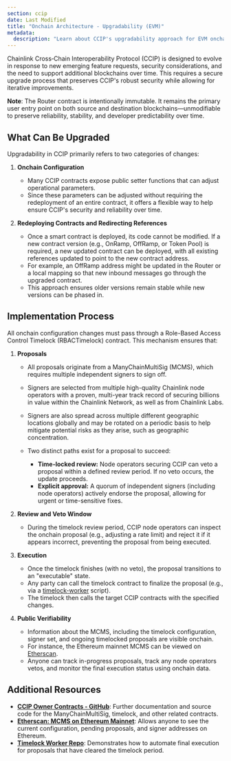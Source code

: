 ```yaml
---
section: ccip
date: Last Modified
title: "Onchain Architecture - Upgradability (EVM)"
metadata:
  description: "Learn about CCIP's upgradability approach for EVM onchain architecture, focusing on configuration changes, contract redeployments, and the timelock process."
---
```


Chainlink Cross‐Chain Interoperability Protocol (CCIP) is designed to evolve in response to new emerging feature requests, security considerations, and the need to support additional blockchains over time. This requires a secure upgrade process that preserves CCIP's robust security while allowing for iterative improvements.

**Note**: The Router contract is intentionally immutable. It remains the primary user entry point on both source and destination blockchains—unmodifiable to preserve reliability, stability, and developer predictability over time.

## What Can Be Upgraded

Upgradability in CCIP primarily refers to two categories of changes:

1. **Onchain Configuration**

   - Many CCIP contracts expose public setter functions that can adjust operational parameters.
   - Since these parameters can be adjusted without requiring the redeployment of an entire contract, it offers a flexible way to help ensure CCIP's security and reliability over time.

2. **Redeploying Contracts and Redirecting References**

   - Once a smart contract is deployed, its code cannot be modified. If a new contract version (e.g., OnRamp, OffRamp, or Token Pool) is required, a new updated contract can be deployed, with all existing references updated to point to the new contract address.
   - For example, an OffRamp address might be updated in the Router or a local mapping so that new inbound messages go through the upgraded contract.
   - This approach ensures older versions remain stable while new versions can be phased in.

## Implementation Process

All onchain configuration changes must pass through a Role-Based Access Control Timelock (RBACTimelock) contract. This mechanism ensures that:

1. **Proposals**

   - All proposals originate from a ManyChainMultiSig (MCMS), which requires multiple independent signers to sign off.
   - Signers are selected from multiple high-quality Chainlink node operators with a proven, multi-year track record of securing billions in value within the Chainlink Network, as well as from Chainlink Labs.
   - Signers are also spread across multiple different geographic locations globally and may be rotated on a periodic basis to help mitigate potential risks as they arise, such as geographic concentration.
   - Two distinct paths exist for a proposal to succeed:

     - **Time-locked review:** Node operators securing CCIP can veto a proposal within a defined review period. If no veto occurs, the update proceeds.
     - **Explicit approval:** A quorum of independent signers (including node operators) actively endorse the proposal, allowing for urgent or time-sensitive fixes.

1. **Review and Veto Window**

   - During the timelock review period, CCIP node operators can inspect the onchain proposal (e.g., adjusting a rate limit) and reject it if it appears incorrect, preventing the proposal from being executed.

1. **Execution**

   - Once the timelock finishes (with no veto), the proposal transitions to an "executable" state.
   - Any party can call the timelock contract to finalize the proposal (e.g., via a [timelock-worker](https://github.com/smartcontractkit/timelock-worker) script).
   - The timelock then calls the target CCIP contracts with the specified changes.

1. **Public Verifiability**

   - Information about the MCMS, including the timelock configuration, signer set, and ongoing timelocked proposals are visible onchain.
   - For instance, the Ethereum mainnet MCMS can be viewed on [Etherscan](https://etherscan.io/address/0xE53289F32c8E690b7173aA33affE9B6B0CB0012F#readContract).
   - Anyone can track in-progress proposals, track any node operators vetos, and monitor the final execution status using onchain data.

## Additional Resources

- **[CCIP Owner Contracts - GitHub](https://github.com/smartcontractkit/ccip-owner-contracts)**: Further documentation and source code for the ManyChainMultiSig, timelock, and other related contracts.
- **[Etherscan: MCMS on Ethereum Mainnet](https://etherscan.io/address/0xE53289F32c8E690b7173aA33affE9B6B0CB0012F#readContract)**: Allows anyone to see the current configuration, pending proposals, and signer addresses on Ethereum.
- **[Timelock Worker Repo](https://github.com/smartcontractkit/timelock-worker)**: Demonstrates how to automate final execution for proposals that have cleared the timelock period.
